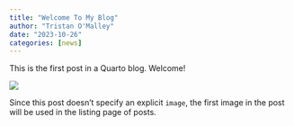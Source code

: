 ```yaml
---
title: "Welcome To My Blog"
author: "Tristan O'Malley"
date: "2023-10-26"
categories: [news]
---
```


This is the first post in a Quarto blog. Welcome!

![](thumbnail.jpg)

Since this post doesn't specify an explicit `image`, the first image in the post will be used in the listing page of posts.
